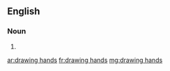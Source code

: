 ==English==

===Noun===
{{head|en|noun plural form|head=[[drawing]] [[hands]]}}

# {{plural of|drawing hand|lang=en}}

[[ar:drawing hands]]
[[fr:drawing hands]]
[[mg:drawing hands]]